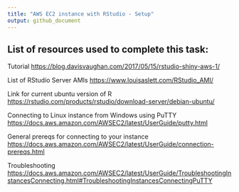 ```yaml
---
title: "AWS EC2 instance with RStudio - Setup"
output: github_document
---
```


## List of resources used to complete this task:

Tutorial
[https://blog.davisvaughan.com/2017/05/15/rstudio-shiny-aws-1/](https://blog.davisvaughan.com/2017/05/15/rstudio-shiny-aws-1/)

List of RStudio Server AMIs
[https://www.louisaslett.com/RStudio_AMI/](https://www.louisaslett.com/RStudio_AMI/)

Link for current ubuntu version of R
[https://rstudio.com/products/rstudio/download-server/debian-ubuntu/](https://rstudio.com/products/rstudio/download-server/debian-ubuntu/)

Connecting to Linux instance from Windows using PuTTY
[https://docs.aws.amazon.com/AWSEC2/latest/UserGuide/putty.html](https://docs.aws.amazon.com/AWSEC2/latest/UserGuide/putty.html)

General prereqs for connecting to your instance
[https://docs.aws.amazon.com/AWSEC2/latest/UserGuide/connection-prereqs.html](https://docs.aws.amazon.com/AWSEC2/latest/UserGuide/connection-prereqs.html)

Troubleshooting 
[https://docs.aws.amazon.com/AWSEC2/latest/UserGuide/TroubleshootingInstancesConnecting.html#TroubleshootingInstancesConnectingPuTTY](https://docs.aws.amazon.com/AWSEC2/latest/UserGuide/TroubleshootingInstancesConnecting.html#TroubleshootingInstancesConnectingPuTTY)